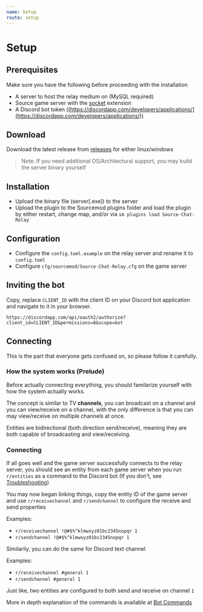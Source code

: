```yaml
---
name: Setup
route: setup
---
```


# Setup

## Prerequisites

Make sure you have the following before proceeding with the installation

* A server to host the relay medium on (MySQL required)
* Source game server with the [socket](https://forums.alliedmods.net/showthread.php?t=67640) extension
* A Discord bot token ([https://discordapp.com/developers/applications/](https://discordapp.com/developers/applications/))

## Download

Download the latest release from [releases](https://github.com/rumblefrog/source-chat-relay/releases) for either linux/windows

> Note: If you need additional OS/Architectural support, you may build the server binary yourself

## Installation

* Upload the binary file (server[.exe]) to the server
* Upload the plugin to the Sourcemod plugins folder and load the plugin by either restart, change map, and/or via `sm plugins load Source-Chat-Relay`

## Configuration

* Configure the `config.toml.example` on the relay server and rename it to `config.toml`
* Configure `cfg/sourcemod/Source-Chat-Relay.cfg` on the game server

## Inviting the bot

Copy, replace `CLIENT_ID` with the client ID on your Discord bot application and navigate to it in your browser.

```text
https://discordapp.com/api/oauth2/authorize?client_id=CLIENT_ID&permissions=8&scope=bot
```

## Connecting

This is the part that everyone gets confused on, so please follow it carefully.

### How the system works \(Prelude\)

Before actually connecting everything, you should familarize yourself with how the system actually works.

The concept is similar to TV **channels**, you can broadcast on a channel and you can view/receive on a channel, with the only difference is that you can may view/receive on multiple channels at once.

Entities are bidirectional \(both direction send/receive\), meaning they are both capable of broadcasting and view/receiving.

### Connecting

If all goes well and the game server successfully connects to the relay server, you should see an entity from each game server when you run `r/entities` as a command to the Discord bot \(If you don't, see [Troubleshooting](../support/troubleshooting.md)\)

You may now began linking things, copy the entity ID of the game server and use `r/receivechannel` and `r/sendchannel` to configure the receive and send properties

Examples:

* `r/receivechannel !@#$%^klmwxyz01bc2345nopqr 1`
* `r/sendchannel !@#$%^klmwxyz01bc2345nopqr 1`

Similarily, you can do the same for Discord text channel

Examples:

* `r/receivechannel #general 1`
* `r/sendchannel #general 1`

Just like, two entities are configured to both send and receive on channel `1`

More in depth explanation of the commands is available at [Bot Commands](bot-commands.md)

